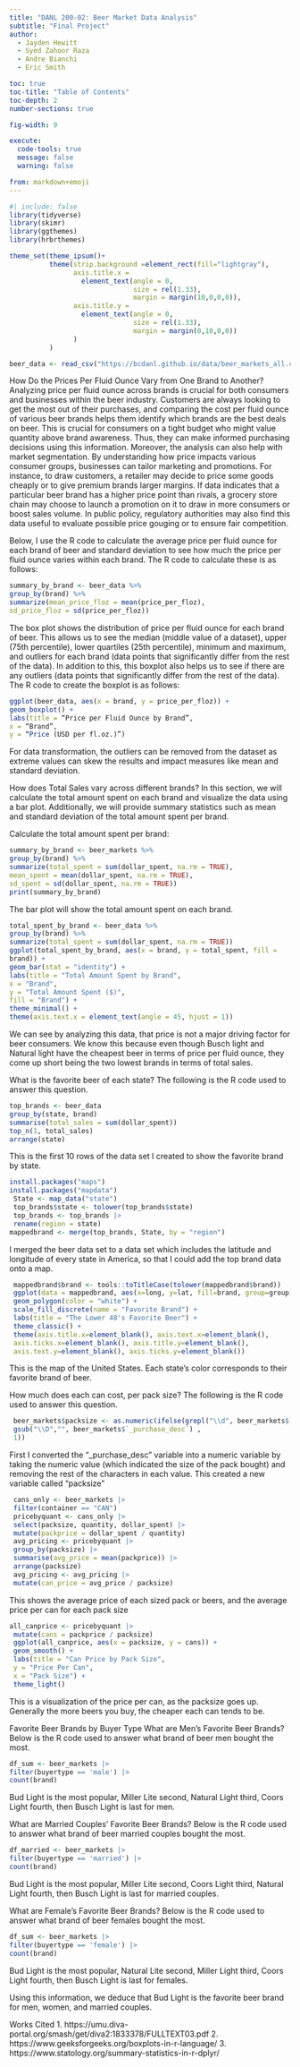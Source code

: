 ```yaml
---
title: "DANL 200-02: Beer Market Data Analysis"
subtitle: "Final Project"
author: 
  - Jayden Hewitt
  - Syed Zahoor Raza
  - Andre Bianchi
  - Eric Smith

toc: true
toc-title: "Table of Contents"
toc-depth: 2
number-sections: true

fig-width: 9

execute:
  code-tools: true
  message: false
  warning: false

from: markdown+emoji
---
```

```r
#| include: false
library(tidyverse)
library(skimr)
library(ggthemes)
library(hrbrthemes)

theme_set(theme_ipsum()+
          theme(strip.background =element_rect(fill="lightgray"),
                axis.title.x = 
                  element_text(angle = 0,
                               size = rel(1.33),
                               margin = margin(10,0,0,0)),
                axis.title.y = 
                  element_text(angle = 0,
                               size = rel(1.33),
                               margin = margin(0,10,0,0))
                )
          )
```

```r
beer_data <- read_csv("https://bcdanl.github.io/data/beer_markets_all.csv")
```

How Do the Prices Per Fluid Ounce Vary from One Brand to Another?
Analyzing price per fluid ounce across brands is crucial for both consumers and businesses within the beer industry. Customers are always looking to get the most out of their purchases, and comparing the cost per fluid ounce of various beer brands helps them identify which brands are the best deals on beer. This is crucial for consumers on a tight budget who might value quantity above brand awareness. Thus, they can make informed purchasing decisions using this information. Moreover, the analysis can also help with market segmentation. By understanding how price impacts various consumer groups, businesses can tailor marketing and promotions. For instance, to draw customers, a retailer may decide to price some goods cheaply or to give premium brands larger margins. If data indicates that a particular beer brand has a higher price point than rivals, a grocery store chain may choose to launch a promotion on it to draw in more consumers or boost sales volume. In public policy, regulatory authorities may also find this data useful to evaluate possible price gouging or to ensure fair competition.

Below, I use the R code to calculate the average price per fluid ounce for each brand of beer and standard deviation to see how much the price per fluid ounce varies within each brand. 
The R code to calculate these is as follows:
```r
summary_by_brand <- beer_data %>%
group_by(brand) %>%
summarize(mean_price_floz = mean(price_per_floz),
sd_price_floz = sd(price_per_floz))
```
The box plot shows the distribution of price per fluid ounce for each brand of beer. This allows us to see the median (middle value of a dataset), upper (75th percentile), lower quartiles (25th percentile), minimum and maximum, and outliers for each brand (data points that significantly differ from the rest of the data). In addition to this, this boxplot also helps us to see if there are any outliers (data points that significantly differ from the rest of the data).
The R code to create the boxplot is as follows:

```r
ggplot(beer_data, aes(x = brand, y = price_per_floz)) +
geom_boxplot() +
labs(title = “Price per Fluid Ounce by Brand”,
x = “Brand”,
y = “Price (USD per fl.oz.)”)
```

For data transformation, the outliers can be removed from the dataset as extreme values can skew the results and impact measures like mean and standard deviation.

How does Total Sales vary across different brands?
In this section, we will calculate the total amount spent on each brand and visualize the data using a bar plot. Additionally, we will provide summary statistics such as mean and standard deviation of the total amount spent per brand.

Calculate the total amount spent per brand:

```r
summary_by_brand <- beer_markets %>%
group_by(brand) %>%
summarize(total_spent = sum(dollar_spent, na.rm = TRUE),
mean_spent = mean(dollar_spent, na.rm = TRUE),
sd_spent = sd(dollar_spent, na.rm = TRUE))
print(summary_by_brand)
```

The bar plot will show the total amount spent on each brand.


```r
total_spent_by_brand <- beer_data %>%
group_by(brand) %>%
summarize(total_spent = sum(dollar_spent, na.rm = TRUE))
ggplot(total_spent_by_brand, aes(x = brand, y = total_spent, fill =
brand)) +
geom_bar(stat = "identity") +
labs(title = "Total Amount Spent by Brand",
x = "Brand",
y = "Total Amount Spent ($)",
fill = "Brand") +
theme_minimal() +
theme(axis.text.x = element_text(angle = 45, hjust = 1))
```

We can see by analyzing this data, that price is not a major driving factor for beer consumers. We know this because even though Busch light and Natural light have the cheapest beer in terms of price per fluid ounce, they come up short being the two lowest brands in terms of total sales.

What is the favorite beer of each state?
The following is the R code used to answer this question.

```r
top_brands <- beer_data 
group_by(state, brand) 
summarise(total_sales = sum(dollar_spent)) 
top_n(1, total_sales) 
arrange(state)
```

This is the first 10 rows of the data set I created to show the favorite brand by state.
```r
install.packages("maps")
install.packages("mapdata")
 State <- map_data("state")
 top_brands$state <- tolower(top_brands$state)
 top_brands <- top_brands |>
 rename(region = state)
mappedbrand <- merge(top_brands, State, by = "region")
```
I merged the beer data set to a data set which includes the latitude and longitude of every state in America, so that I could add the top brand data onto a map.

```r
 mappedbrand$brand <- tools::toTitleCase(tolower(mappedbrand$brand))
 ggplot(data = mappedbrand, aes(x=long, y=lat, fill=brand, group=group)) +
 geom_polygon(color = "white") +
 scale_fill_discrete(name = "Favorite Brand") +
 labs(title = "The Lower 48's Favorite Beer") +
 theme_classic() +
 theme(axis.title.x=element_blank(), axis.text.x=element_blank(),
 axis.ticks.x=element_blank(), axis.title.y=element_blank(),
 axis.text.y=element_blank(), axis.ticks.y=element_blank())
```

This is the map of the United States. Each state’s color corresponds to their favorite brand of beer.

How much does each can cost, per pack size?
The following is the R code used to answer this question.
```r
 beer_markets$packsize <- as.numeric(ifelse(grepl("\\d", beer_markets$`_purchase_desc`) ,
 gsub("\\D","", beer_markets$`_purchase_desc`) ,
 1))
```
First I converted the “_purchase_desc” variable into a numeric variable by taking the numeric value (which indicated the size of the pack bought) and removing the rest of the characters in each value. This created a new variable called “packsize”
```r
 cans_only <- beer_markets |>
 filter(container == "CAN")
 pricebyquant <- cans_only |>
 select(packsize, quantity, dollar_spent) |>
 mutate(packprice = dollar_spent / quantity)
 avg_pricing <- pricebyquant |>
 group_by(packsize) |>
 summarise(avg_price = mean(packprice)) |>
 arrange(packsize)
 avg_pricing <- avg_pricing |>
 mutate(can_price = avg_price / packsize)
```

This shows the average price of each sized pack or beers, and the average price per can for each pack size

```r
all_canprice <- pricebyquant |>
 mutate(cans = packprice / packsize)
 ggplot(all_canprice, aes(x = packsize, y = cans)) +
 geom_smooth() +
 labs(title = "Can Price by Pack Size",
 y = "Price Per Can",
 x = "Pack Size") +
 theme_light()
```


This is a visualization of the price per can, as the packsize goes up. Generally the more beers you buy, the cheaper each can tends to be.

Favorite Beer Brands by Buyer Type
What are Men’s Favorite Beer Brands?
Below is the R code used to answer what brand of beer men bought the most.
```r
df_sum <- beer_markets |>
filter(buyertype == 'male') |>
count(brand)
```

Bud Light is the most popular, Miller Lite second, Natural Light third, Coors Light fourth, then Busch Light is last for men.

What are Married Couples’ Favorite Beer Brands?
Below is the R code used to answer what brand of beer married couples bought the
most.
```r
df_married <- beer_markets |>
filter(buyertype == 'married') |>
count(brand)
```

Bud Light is the most popular, Miller Lite second, Coors Light third, Natural Light fourth, then Busch Light is last for married couples.

What are Female’s Favorite Beer Brands?
Below is the R code used to answer what brand of beer females bought the most.


```r
df_sum <- beer_markets |>
filter(buyertype == 'female') |>
count(brand)

```

Bud Light is the most popular, Natural Lite second, Miller Light third, Coors Light fourth, then Busch Light is last for females.

Using this information, we deduce that Bud Light is the favorite beer brand for men, women, and married couples.

Works Cited
1. https://umu.diva-portal.org/smash/get/diva2:1833378/FULLTEXT03.pdf
2. https://www.geeksforgeeks.org/boxplots-in-r-language/
3. https://www.statology.org/summary-statistics-in-r-dplyr/